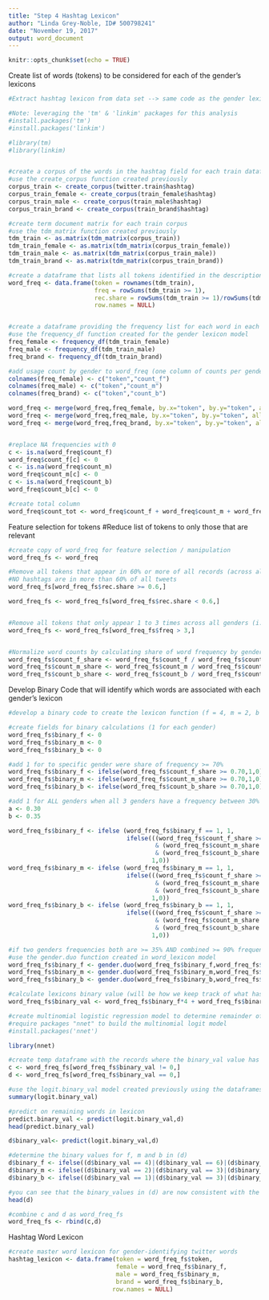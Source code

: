 ---
title: "Step 4 Hashtag Lexicon"
author: "Linda Grey-Noble, ID# 500798241"
date: "November 19, 2017"
output: word_document
---

```{r setup, include=FALSE}
knitr::opts_chunk$set(echo = TRUE)
```

Create list of words (tokens) to be considered for each of the gender's lexicons
```{r, echo=TRUE}
#Extract hashtag lexicon from data set --> same code as the gender lexicon with slight modifications

#Note: leveraging the 'tm' & 'linkim' packages for this analysis
#install.packages('tm')
#install.packages('linkim')

#library(tm)
#library(linkim)


#create a corpus of the words in the hashtag field for each train dataframe
#use the create_corpus function created previously
corpus_train <- create_corpus(twitter.train$hashtag)
corpus_train_female <- create_corpus(train_female$hashtag)
corpus_train_male <- create_corpus(train_male$hashtag)
corpus_train_brand <- create_corpus(train_brand$hashtag)

#create term document matrix for each train corpus
#use the tdm_matrix function created previously
tdm_train <- as.matrix(tdm_matrix(corpus_train))
tdm_train_female <- as.matrix(tdm_matrix(corpus_train_female))
tdm_train_male <- as.matrix(tdm_matrix(corpus_train_male))
tdm_train_brand <- as.matrix(tdm_matrix(corpus_train_brand))

#create a dataframe that lists all tokens identified in the description/text field and the count of records it appears in
word_freq <- data.frame(token = rownames(tdm_train),
                        freq = rowSums(tdm_train >= 1),
                        rec.share = rowSums(tdm_train >= 1)/rowSums(tdm_train >=0),
                        row.names = NULL)


#create a dataframe providing the frequency list for each word in each tdm matrix
#use the frequency_df function created for the gender lexicon model
freq_female <- frequency_df(tdm_train_female)
freq_male <- frequency_df(tdm_train_male)
freq_brand <- frequency_df(tdm_train_brand)

#add usage count by gender to word_freq (one column of counts per gender plus total column)
colnames(freq_female) <- c("token","count_f")
colnames(freq_male) <- c("token","count_m")
colnames(freq_brand) <- c("token","count_b")

word_freq <- merge(word_freq,freq_female, by.x="token", by.y="token", all.x = TRUE)
word_freq <- merge(word_freq,freq_male, by.x="token", by.y="token", all.x = TRUE)
word_freq <- merge(word_freq,freq_brand, by.x="token", by.y="token", all.x = TRUE)


#replace NA frequencies with 0
c <- is.na(word_freq$count_f)
word_freq$count_f[c] <- 0
c <- is.na(word_freq$count_m)
word_freq$count_m[c] <- 0
c <- is.na(word_freq$count_b)
word_freq$count_b[c] <- 0

#create total column
word_freq$count_tot <- word_freq$count_f + word_freq$count_m + word_freq$count_b
```

Feature selection for tokens
#Reduce list of tokens to only those that are relevant
```{r, echo = FALSE}
#create copy of word_freq for feature selection / manipulation
word_freq_fs <- word_freq

#Remove all tokens that appear in 60% or more of all records (across all genders)
#NO hashtags are in more than 60% of all tweets
word_freq_fs[word_freq_fs$rec.share >= 0.6,]

word_freq_fs <- word_freq_fs[word_freq_fs$rec.share < 0.6,]


#Remove all tokens that only appear 1 to 3 times across all genders (i.e. freq_tot <= 3)
word_freq_fs <- word_freq_fs[word_freq_fs$freq > 3,]


#Normalize word counts by calculating share of word frequency by gender
word_freq_fs$count_f_share <- word_freq_fs$count_f / word_freq_fs$count_tot
word_freq_fs$count_m_share <- word_freq_fs$count_m / word_freq_fs$count_tot
word_freq_fs$count_b_share <- word_freq_fs$count_b / word_freq_fs$count_tot
```

Develop Binary Code that will identify which words are associated with each gender's lexicon
```{r, echo = FALSE}
#develop a binary code to create the lexicon function (f = 4, m = 2, b = 1)

#create fields for binary calculations (1 for each gender)
word_freq_fs$binary_f <- 0
word_freq_fs$binary_m <- 0
word_freq_fs$binary_b <- 0

#add 1 for to specific gender were share of frequency >= 70%
word_freq_fs$binary_f <- ifelse(word_freq_fs$count_f_share >= 0.70,1,0)
word_freq_fs$binary_m <- ifelse(word_freq_fs$count_m_share >= 0.70,1,0)
word_freq_fs$binary_b <- ifelse(word_freq_fs$count_b_share >= 0.70,1,0)

#add 1 for ALL genders when all 3 genders have a frequency between 30% and 35%
a <- 0.30
b <- 0.35

word_freq_fs$binary_f <- ifelse (word_freq_fs$binary_f == 1, 1,
                                 ifelse(((word_freq_fs$count_f_share >= a & word_freq_fs$count_f_share <= b) 
                                         & (word_freq_fs$count_m_share >= a & word_freq_fs$count_m_share <= b) 
                                         & (word_freq_fs$count_b_share >= a & word_freq_fs$count_b_share <= b)),
                                        1,0))
word_freq_fs$binary_m <- ifelse (word_freq_fs$binary_m == 1, 1,
                                 ifelse(((word_freq_fs$count_f_share >= a & word_freq_fs$count_f_share <= b) 
                                         & (word_freq_fs$count_m_share >= a & word_freq_fs$count_m_share <= b) 
                                         & (word_freq_fs$count_b_share >= a & word_freq_fs$count_b_share <= b)),
                                        1,0))
word_freq_fs$binary_b <- ifelse (word_freq_fs$binary_b == 1, 1,
                                 ifelse(((word_freq_fs$count_f_share >= a & word_freq_fs$count_f_share <= b) 
                                         & (word_freq_fs$count_m_share >= a & word_freq_fs$count_m_share <= b) 
                                         & (word_freq_fs$count_b_share >= a & word_freq_fs$count_b_share <= b)),
                                        1,0))

#if two genders frequencies both are >= 35% AND combined >= 90% frequency, mark those two genders as 1 (other gender = 0)
#use the gender.duo function created in word_lexicon model
word_freq_fs$binary_f <- gender.duo(word_freq_fs$binary_f,word_freq_fs$count_f_share, word_freq_fs$count_m_share, word_freq_fs$count_b_share)
word_freq_fs$binary_m <- gender.duo(word_freq_fs$binary_m,word_freq_fs$count_m_share, word_freq_fs$count_f_share, word_freq_fs$count_b_share)
word_freq_fs$binary_b <- gender.duo(word_freq_fs$binary_b,word_freq_fs$count_b_share, word_freq_fs$count_m_share, word_freq_fs$count_f_share)

#calculate lexicons binary value (will be how we keep track of what has been calculated and not)
word_freq_fs$binary_val <- word_freq_fs$binary_f*4 + word_freq_fs$binary_m*2 + word_freq_fs$binary_b*1

#create multinomial logistic regression model to determine remainder of binary_val values
#require packages "nnet" to build the multinomial logit model
#install.packages('nnet')

library(nnet)

#create temp dataframe with the records where the binary_val value has been determined (c) and not determined (d)
c <- word_freq_fs[word_freq_fs$binary_val != 0,]
d <- word_freq_fs[word_freq_fs$binary_val == 0,]

#use the logit.binary_val model created previously using the dataframes (c) and (d) above
summary(logit.binary_val)

#predict on remaining words in lexicon
predict.binary_val <- predict(logit.binary_val,d)
head(predict.binary_val)

d$binary_val<- predict(logit.binary_val,d)

#determine the binary values for f, m and b in (d)
d$binary_f <- ifelse((d$binary_val == 4)|(d$binary_val == 6)|(d$binary_val == 5)|(d$binary_val == 7),1,0)
d$binary_m <- ifelse((d$binary_val == 2)|(d$binary_val == 3)|(d$binary_val == 6)|(d$binary_val == 7),1,0)
d$binary_b <- ifelse((d$binary_val == 1)|(d$binary_val == 3)|(d$binary_val == 5)|(d$binary_val == 7),1,0)

#you can see that the binary_values in (d) are now consistent with the shares
head(d)

#combine c and d as word_freq_fs
word_freq_fs <- rbind(c,d)
```

Hashtag Word Lexicon
```{r, echo = FALSE}
#create master word lexicon for gender-identifying twitter words
hashtag_lexicon <- data.frame(token = word_freq_fs$token,
                              female = word_freq_fs$binary_f,
                              male = word_freq_fs$binary_m,
                              brand = word_freq_fs$binary_b,
                             row.names = NULL)
```